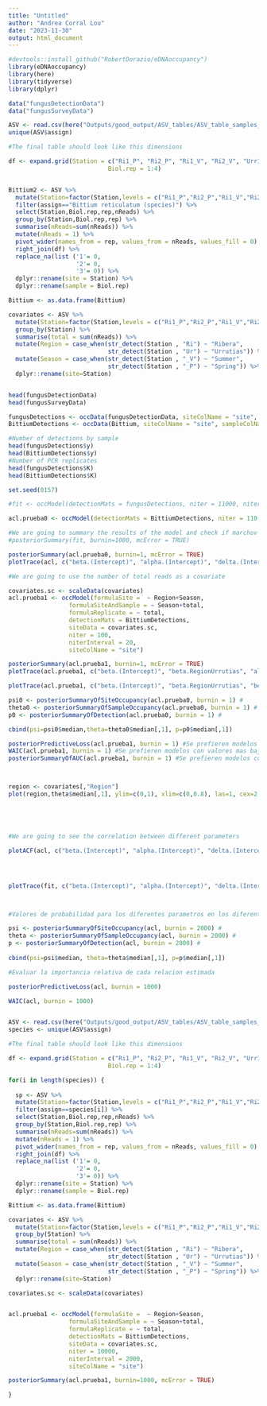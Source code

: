 ```yaml
---
title: "Untitled"
author: "Andrea Corral Lou"
date: "2023-11-30"
output: html_document
---
```



```r

#devtools::install_github("RobertDorazio/eDNAoccupancy")
library(eDNAoccupancy)
library(here)
library(tidyverse)
library(dplyr)


```

```r

data("fungusDetectionData")
data("fungusSurveyData")

ASV <- read.csv(here("Outputs/good_output/ASV_tables/ASV_table_samples_metazoa_without_pos_host.csv"))
unique(ASV$assign)

#The final table should look like this dimensions

df <- expand.grid(Station = c("Ri1_P", "Ri2_P", "Ri1_V", "Ri2_V", "Urr1_P", "Urr2_P", "Urr1_V", "Urr2_V"),
                            Biol.rep = 1:4)


Bittium2 <- ASV %>%
  mutate(Station=factor(Station,levels = c("Ri1_P","Ri2_P","Ri1_V","Ri2_V","Urr1_P","Urr2_P","Urr1_V","Urr2_V"))) %>%
  filter(assign=="Bittium reticulatum (species)") %>%
  select(Station,Biol.rep,rep,nReads) %>% 
  group_by(Station,Biol.rep,rep) %>% 
  summarise(nReads=sum(nReads)) %>% 
  mutate(nReads = 1) %>% 
  pivot_wider(names_from = rep, values_from = nReads, values_fill = 0) %>% 
  right_join(df) %>% 
  replace_na(list ('1'= 0,
                   '2'= 0,
                   '3'= 0)) %>% 
  dplyr::rename(site = Station) %>% 
  dplyr::rename(sample = Biol.rep)

Bittium <- as.data.frame(Bittium)

covariates <- ASV %>%
  mutate(Station=factor(Station,levels = c("Ri1_P","Ri2_P","Ri1_V","Ri2_V","Urr1_P","Urr2_P","Urr1_V","Urr2_V"))) %>% 
  group_by(Station) %>% 
  summarise(total = sum(nReads)) %>% 
  mutate(Region = case_when(str_detect(Station , "Ri") ~ "Ribera",
                            str_detect(Station , "Ur") ~ "Urrutias")) %>%
  mutate(Season = case_when(str_detect(Station , "_V") ~ "Summer",
                            str_detect(Station , "_P") ~ "Spring")) %>% 
  dplyr::rename(site=Station)



```


```r
head(fungusDetectionData)
head(fungusSurveyData)

fungusDetections <- occData(fungusDetectionData, siteColName = "site", sampleColName = "sample")
BittiumDetections <- occData(Bittium, siteColName = "site", sampleColName = "sample")

#Number of detections by sample
head(fungusDetections$y)
head(BittiumDetections$y)
#Number of PCR replicates
head(fungusDetections$K)
head(BittiumDetections$K)

set.seed(0157)

#fit <- occModel(detectionMats = fungusDetections, niter = 11000, niterInterval = 5000)

acl.prueba0 <- occModel(detectionMats = BittiumDetections, niter = 110, niterInterval = 20)

#We are going to summary the results of the model and check if marchov chains are converged 
#posteriorSummary(fit, burnin=1000, mcError = TRUE)

posteriorSummary(acl.prueba0, burnin=1, mcError = TRUE)
plotTrace(acl, c("beta.(Intercept)", "alpha.(Intercept)", "delta.(Intercept)"), burnin=2000)

#We are going to use the number of total reads as a covariate

covariates.sc <- scaleData(covariates)
acl.prueba1 <- occModel(formulaSite =  ~ Region+Season,
                 formulaSiteAndSample = ~ Season+total,
                 formulaReplicate = ~ total,
                 detectionMats = BittiumDetections,
                 siteData = covariates.sc,
                 niter = 100,
                 niterInterval = 20,
                 siteColName = "site")

posteriorSummary(acl.prueba1, burnin=1, mcError = TRUE)
plotTrace(acl.prueba1, c("beta.(Intercept)", "beta.RegionUrrutias", "alpha.(Intercept)", "delta.(Intercept)"), burnin=1000)

plotTrace(acl.prueba1, c("beta.(Intercept)", "beta.RegionUrrutias", "beta.SeasonSummer", "alpha.(Intercept)","alpha.SeasonSummer","alpha.total", "delta.(Intercept)", "delta.total"), burnin=100)

psi0 <- posteriorSummaryOfSiteOccupancy(acl.prueba0, burnin = 1) #
theta0 <- posteriorSummaryOfSampleOccupancy(acl.prueba0, burnin = 1) #
p0 <- posteriorSummaryOfDetection(acl.prueba0, burnin = 1) #

cbind(psi=psi0$median,theta=theta0$median[,1], p=p0$median[,1])

posteriorPredictiveLoss(acl.prueba1, burnin = 1) #Se prefieren modelos con valores mas bajos
WAIC(acl.prueba1, burnin = 1) #Se prefieren modelos con valores mas bajos
posteriorSummaryOfAUC(acl.prueba1, burnin = 1) #Se prefieren modelos con valores mas altos



region <- covariates[,"Region"]
plot(region,theta$median[,1], ylim=c(0,1), xlim=c(0,0.8), las=1, cex=2, cex.axis=1.3, cex.lab=1.5, xlab="Region", ylab="Probability of ocurrence of bittium eDNA in a sample")





#We are going to see the correlation between different parameters

plotACF(acl, c("beta.(Intercept)", "alpha.(Intercept)", "delta.(Intercept)"), burnin=1000)




plotTrace(fit, c("beta.(Intercept)", "alpha.(Intercept)", "delta.(Intercept)"), burnin=1000)



#Valores de probabilidad para los diferentes parametros en los diferentes sitios

psi <- posteriorSummaryOfSiteOccupancy(acl, burnin = 2000) #
theta <- posteriorSummaryOfSampleOccupancy(acl, burnin = 2000) #
p <- posteriorSummaryOfDetection(acl, burnin = 2000) #
 
cbind(psi=psi$median, theta=theta$median[,1], p=p$median[,1])

#Evaluar la importancia relativa de cada relacion estimada 

posteriorPredictiveLoss(acl, burnin = 1000)

WAIC(acl, burnin = 1000)



```

```r

ASV <- read.csv(here("Outputs/good_output/ASV_tables/ASV_table_samples_metazoa_without_pos_host.csv"))
species <- unique(ASV$assign)

#The final table should look like this dimensions

df <- expand.grid(Station = c("Ri1_P", "Ri2_P", "Ri1_V", "Ri2_V", "Urr1_P", "Urr2_P", "Urr1_V", "Urr2_V"),
                            Biol.rep = 1:4)

for(i in length(species)) {
  
  sp <- ASV %>%
  mutate(Station=factor(Station,levels = c("Ri1_P","Ri2_P","Ri1_V","Ri2_V","Urr1_P","Urr2_P","Urr1_V","Urr2_V"))) %>%
  filter(assign==species[i]) %>%
  select(Station,Biol.rep,rep,nReads) %>% 
  group_by(Station,Biol.rep,rep) %>% 
  summarise(nReads=sum(nReads)) %>% 
  mutate(nReads = 1) %>% 
  pivot_wider(names_from = rep, values_from = nReads, values_fill = 0) %>% 
  right_join(df) %>% 
  replace_na(list ('1'= 0,
                   '2'= 0,
                   '3'= 0)) %>% 
  dplyr::rename(site = Station) %>% 
  dplyr::rename(sample = Biol.rep)

Bittium <- as.data.frame(Bittium)

covariates <- ASV %>%
  mutate(Station=factor(Station,levels = c("Ri1_P","Ri2_P","Ri1_V","Ri2_V","Urr1_P","Urr2_P","Urr1_V","Urr2_V"))) %>% 
  group_by(Station) %>% 
  summarise(total = sum(nReads)) %>% 
  mutate(Region = case_when(str_detect(Station , "Ri") ~ "Ribera",
                            str_detect(Station , "Ur") ~ "Urrutias")) %>%
  mutate(Season = case_when(str_detect(Station , "_V") ~ "Summer",
                            str_detect(Station , "_P") ~ "Spring")) %>% 
  dplyr::rename(site=Station)

covariates.sc <- scaleData(covariates)


acl.prueba1 <- occModel(formulaSite =  ~ Region+Season,
                 formulaSiteAndSample = ~ Season+total,
                 formulaReplicate = ~ total,
                 detectionMats = BittiumDetections,
                 siteData = covariates.sc,
                 niter = 10000,
                 niterInterval = 2000,
                 siteColName = "site")

posteriorSummary(acl.prueba1, burnin=1000, mcError = TRUE)

}
  


```

